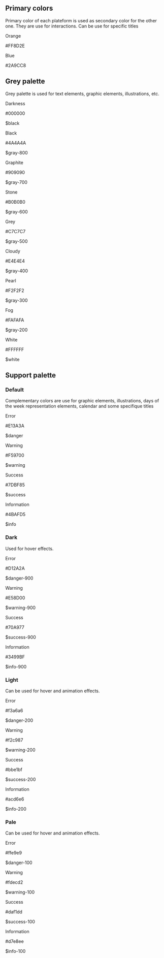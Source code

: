 
<Meta title="Design Tokens/Common Colors" component={Colors} />

<style>
  {`
        * {
            box-sizing: border-box;
        }

        .h2, .h3 {
            margin-top: 50px;
            border-bottom: 0;
        }

        .flex {
            display: flex;
            gap: 24px;
            flex-wrap: wrap;
            justify-content: flex-start;
        }

        .ctn-card {
            box-shadow: 0px 2px 6px 0px #00000026;
            border-radius: 8px;
        }

        .name-color {
            font-weight: bold;
        }

        .name-color, .hexa-color, .variable {
            margin: 0;
        }

        .background-color {
            height: 100px;
            width: 160px;
            border-radius: 8px 8px 0 0;
        }

        .description-color {
            padding: 16px;
            width: 160px;
            height: 102px;
            border-radius: 0 0 8px 8px;
            background: #FFFFFF;
            box-shadow: 0px 2px 6px rgba(0, 0, 0, 0.15);
        }

        .orange {
            background-color: #FF8D2E;
        }

        .blue {
            background-color: #2A9CC8;
        }

        .darkness {
            background-color: #000000;
        }

        .black {
            background-color: #4A4A4A;
        }

        .graphite {
            background-color: #909090;
        }

        .stone {
            background-color: #B0B0B0;
        }

        .grey {
            background-color: #C7C7C7;
        }

        .cloudy {
            background-color: #E4E4E4;
        }

        .pearl {
            background-color: #F2F2F2;
        }

        .fog {
            background-color: #FAFAFA;
        }

        .white {
            background-color: #FFFFFF;
        }

        .danger {
            background-color: #E13A3A;
        }

        .danger-900 {
            background-color: #D12A2A;
        }

        .danger-200 {
            background-color: #f3a6a6;
        }

        .danger-100 {
            background-color: #ffe9e9;
        }

        .warning {
            background-color: #F59700;
        }

        .warning-900 {
            background-color: #E58D00;
        }

        .warning-200 {
            background-color: #f2c987;
        }

        .warning-100 {
            background-color: #fdecd2;
        }

        .success {
            background-color: #7DBF85;
        }

        .success-900 {
            background-color: #70A977;
        }

        .success-200 {
            background-color: #bbe1bf;
        }

        .success-100 {
            background-color: #daf1dd;
        }

        .information {
            background-color: #4BAFD5;
        }

        .information-900 {
            background-color: #3499BF;
        }

        .information-200 {
            background-color: #acd6e6;
        }

        .information-100 {
            background-color: #d7e8ee;
        }
    `}
</style>

<div className="ctn">
  <h2 className="h2">Primary colors</h2>
  <p className="title">Primary color of each plateform is used as secondary color for the other one. They are use for interactions. Can be use for specific titles</p>
  <div className="flex">
    <Colors />
    <div className="ctn-card">
      <div className="background-color orange"></div>
      <div className="description-color">
        <p className="name-color">Orange</p>
        <p className="hexa-color">#FF8D2E</p>
      </div>
    </div>
    <div className="ctn-card">
      <div className="background-color blue"></div>
      <div className="description-color">
        <p className="name-color">Blue</p>
        <p className="hexa-color">#2A9CC8</p>
      </div>
    </div>
  </div>

  <h2 className="h2">Grey palette</h2>
  <p className="title">
    Grey palette is used for text elements, graphic elements, illustrations, etc.
  </p>
  <div className="flex">
    <div className="ctn-card">
      <div className="background-color darkness"></div>
      <div className="description-color">
        <p className="name-color">Darkness</p>
        <p className="hexa-color">#000000</p>
        <p className="variable">$black</p>
      </div>
    </div>
    <div className="ctn-card">
      <div className="background-color black"></div>
      <div className="description-color">
        <p className="name-color">Black</p>
        <p className="hexa-color">#4A4A4A</p>
        <p className="variable">$gray-800</p>
      </div>
    </div>
    <div className="ctn-card">
      <div className="background-color graphite"></div>
      <div className="description-color">
        <p className="name-color">Graphite</p>
        <p className="hexa-color">#909090</p>
        <p className="variable">$gray-700</p>
      </div>
    </div>
    <div className="ctn-card">
      <div className="background-color stone"></div>
      <div className="description-color">
        <p className="name-color">Stone</p>
        <p className="hexa-color">#B0B0B0</p>
        <p className="variable">$gray-600</p>
      </div>
    </div>
    <div className="ctn-card">
      <div className="background-color grey"></div>
      <div className="description-color">
        <p className="name-color">Grey</p>
        <p className="hexa-color">#C7C7C7</p>
        <p className="variable">$gray-500</p>
      </div>
    </div>
    <div className="ctn-card">
      <div className="background-color cloudy"></div>
      <div className="description-color">
        <p className="name-color">Cloudy</p>
        <p className="hexa-color">#E4E4E4</p>
        <p className="variable">$gray-400</p>
      </div>
    </div>
    <div className="ctn-card">
      <div className="background-color pearl"></div>
      <div className="description-color">
        <p className="name-color">Pearl</p>
        <p className="hexa-color">#F2F2F2</p>
        <p className="variable">$gray-300</p>
      </div>
    </div>
    <div className="ctn-card">
      <div className="background-color fog"></div>
      <div className="description-color">
        <p className="name-color">Fog</p>
        <p className="hexa-color">#FAFAFA</p>
        <p className="variable">$gray-200</p>
      </div>
    </div>
    <div className="ctn-card">
      <div className="background-color white"></div>
      <div className="description-color">
        <p className="name-color">White</p>
        <p className="hexa-color">#FFFFFF</p>
        <p className="variable">$white</p>
      </div>
    </div>
  </div>

  <h2 className="h2">Support palette</h2>
  <h3 className="h3">Default</h3>
  <p className="title">
    Complementary colors are use for graphic elements, illustrations, days of the
    week representation elements, calendar and some specifique titles
  </p>
  <div className="flex">
    <div className="ctn-card">
      <div className="background-color danger"></div>
      <div className="description-color">
        <p className="name-color">Error</p>
        <p className="hexa-color">#E13A3A</p>
        <p className="variable">$danger</p>
      </div>
    </div>
    <div className="ctn-card">
      <div className="background-color warning"></div>
      <div className="description-color">
        <p className="name-color">Warning</p>
        <p className="hexa-color">#F59700</p>
        <p className="variable">$warning</p>
      </div>
    </div>
    <div className="ctn-card">
      <div className="background-color success"></div>
      <div className="description-color">
        <p className="name-color">Success</p>
        <p className="hexa-color">#7DBF85</p>
        <p className="variable">$success</p>
      </div>
    </div>
    <div className="ctn-card">
      <div className="background-color information"></div>
      <div className="description-color">
        <p className="name-color">Information</p>
        <p className="hexa-color">#4BAFD5</p>
        <p className="variable">$info</p>
      </div>
    </div>
  </div>

  <h3 className="h3">Dark</h3>
  <p className="title">Used for hover effects.</p>
  <div className="flex">
    <div className="ctn-card">
      <div className="background-color danger-900"></div>
      <div className="description-color">
        <p className="name-color">Error</p>
        <p className="hexa-color">#D12A2A</p>
        <p className="hexa-color">$danger-900</p>
      </div>
    </div>
    <div className="ctn-card">
      <div className="background-color warning-900"></div>
      <div className="description-color">
        <p className="name-color">Warning</p>
        <p className="hexa-color">#E58D00</p>
        <p className="hexa-color">$warning-900</p>
      </div>
    </div>
    <div className="ctn-card">
      <div className="background-color success-900"></div>
      <div className="description-color">
        <p className="name-color">Success</p>
        <p className="hexa-color">#70A977</p>
        <p className="hexa-color">$success-900</p>
      </div>
    </div>
    <div className="ctn-card">
      <div className="background-color information-900"></div>
      <div className="description-color">
        <p className="name-color">Information</p>
        <p className="hexa-color">#3499BF</p>
        <p className="hexa-color">$info-900</p>
      </div>
    </div>
  </div>

  <h3 className="h3">Light</h3>
  <p className="title">Can be used for hover and animation effects.</p>
  <div className="flex">
    <div className="ctn-card">
      <div className="background-color danger-200"></div>
      <div className="description-color">
        <p className="name-color">Error</p>
        <p className="hexa-color">#f3a6a6</p>
        <p className="hexa-color">$danger-200</p>
      </div>
    </div>
    <div className="ctn-card">
      <div className="background-color warning-200"></div>
      <div className="description-color">
        <p className="name-color">Warning</p>
        <p className="hexa-color">#f2c987</p>
        <p className="hexa-color">$warning-200</p>
      </div>
    </div>
    <div className="ctn-card">
      <div className="background-color success-200"></div>
      <div className="description-color">
        <p className="name-color">Success</p>
        <p className="hexa-color">#bbe1bf</p>
        <p className="hexa-color">$success-200</p>
      </div>
    </div>
    <div className="ctn-card">
      <div className="background-color information-200"></div>
      <div className="description-color">
        <p className="name-color">Information</p>
        <p className="hexa-color">#acd6e6</p>
        <p className="hexa-color">$info-200</p>
      </div>
    </div>
  </div>

  <h3 className="h3">Pale</h3>
  <p className="title">Can be used for hover and animation effects.</p>
  <div className="flex">
    <div className="ctn-card">
      <div className="background-color danger-100"></div>
      <div className="description-color">
        <p className="name-color">Error</p>
        <p className="hexa-color">#ffe9e9</p>
        <p className="hexa-color">$danger-100</p>
      </div>
    </div>
    <div className="ctn-card">
      <div className="background-color warning-100"></div>
      <div className="description-color">
        <p className="name-color">Warning</p>
        <p className="hexa-color">#fdecd2</p>
        <p className="hexa-color">$warning-100</p>
      </div>
    </div>
    <div className="ctn-card">
      <div className="background-color success-100"></div>
      <div className="description-color">
        <p className="name-color">Success</p>
        <p className="hexa-color">#daf1dd</p>
        <p className="hexa-color">$success-100</p>
      </div>
    </div>
    <div className="ctn-card">
      <div className="background-color information-100"></div>
      <div className="description-color">
        <p className="name-color">Information</p>
        <p className="hexa-color">#d7e8ee</p>
        <p className="hexa-color">$info-100</p>
      </div>
    </div>
  </div>
</div>
